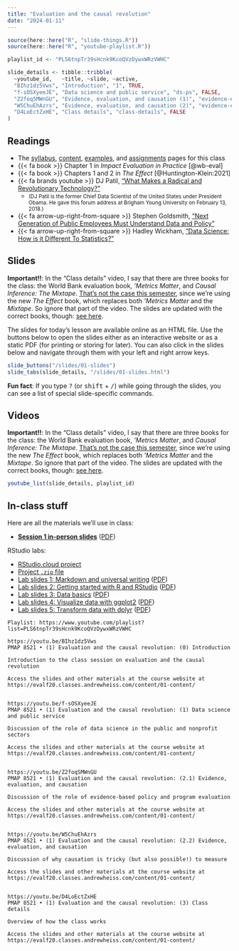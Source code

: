 ```yaml
---
title: "Evaluation and the causal revolution"
date: "2024-01-11"
---
```


```r
source(here::here("R", "slide-things.R"))
source(here::here("R", "youtube-playlist.R"))

playlist_id <- "PLS6tnpTr39sHcnk9KcoQVzDywxWRzVWHC"

slide_details <- tibble::tribble(
  ~youtube_id,   ~title, ~slide, ~active,
  "BIhz1dz5Vws", "Introduction", "1", TRUE,
  "f-sOSXyeeJE", "Data science and public service", "ds-ps", FALSE,
  "Z2foqSMWnGU", "Evidence, evaluation, and causation (1)", "evidence-evaluation-causation", FALSE,
  "W5ChuEhAzrs", "Evidence, evaluation, and causation (2)", "evidence-evaluation-causation1", FALSE,
  "D4LoEctZxHE", "Class details", "class-details", FALSE
)
```

## Readings

- The [syllabus](/syllabus.qmd), [content](/content/index.qmd), [examples](/example/index.qmd), and [assignments](/assignment/index.qmd) pages for this class
- {{< fa book >}} Chapter 1 in *Impact Evaluation in Practice* [@wb-eval]
- {{< fa book >}} Chapters 1 and 2 in *The Effect* [@Huntington-Klein:2021]
- {{< fa brands youtube >}} DJ Patil, ["What Makes a Radical and Revolutionary Technology?"](https://www.youtube.com/watch?v=UOoMzaWOQJA) 
    - <small>(DJ Patil is the former Chief Data Scientist of the United States under President Obama. He gave this forum address at Brigham Young University on February 13, 2018.)</small>
- {{< fa arrow-up-right-from-square >}} Stephen Goldsmith, ["Next Generation of Public Employees Must Understand Data and Policy"](http://www.govtech.com/opinion/Next-Generation-Public-Employees-Must-Understand-Data-Policy.html)
- {{< fa arrow-up-right-from-square >}} Hadley Wickham, ["Data Science: How is it Different To Statistics?"](https://imstat.org/2014/09/04/data-science-how-is-it-different-to-statistics%E2%80%89/)


## Slides

:::{.callout-warning}
**Important!!**: In the "Class details" video, I say that there are three books for the class: the World Bank evaluation book, *'Metrics Matter*, and *Causal Inference: The Mixtape*. [That's not the case this semester](/syllabus.qmd#books), since we're using the new *The Effect* book, which replaces both *'Metrics Matter* and the *Mixtape*. So ignore that part of the video. The slides are updated with the correct books, though: [see here](/slides/01-slides.html#85).
:::

The slides for today's lesson are available online as an HTML file. Use the buttons below to open the slides either as an interactive website or as a static PDF (for printing or storing for later). You can also click in the slides below and navigate through them with your left and right arrow keys.

```r
slide_buttons("/slides/01-slides")
slide_tabs(slide_details, "/slides/01-slides.html")
```

:::{.callout-tip}
**Fun fact**: If you type <kbd>?</kbd> (or <kbd>shift</kbd> + <kbd>/</kbd>) while going through the slides, you can see a list of special slide-specific commands.
:::


## Videos

:::{.callout-warning}
**Important!!**: In the "Class details" video, I say that there are three books for the class: the World Bank evaluation book, *'Metrics Matter*, and *Causal Inference: The Mixtape*. [That's not the case this semester](/syllabus/#books), since we're using the new *The Effect* book, which replaces both *'Metrics Matter* and the *Mixtape*. So ignore that part of the video. The slides are updated with the correct books, though: [see here](/slides/01-slides.html#85).
:::

```r
youtube_list(slide_details, playlist_id)
```

::: {.content-hidden}

## In-class stuff

Here are all the materials we'll use in class:

- [**Session 1 in-person slides**](/slides/01-class.html) ([PDF](/slides/01-class.pdf))

RStudio labs:

- [RStudio.cloud project](https://posit.cloud/spaces/323551/content/5254772)
- [Project `.zip` file](/projects/01-class.zip)
- [Lab slides 1: Markdown and universal writing](/slides/01-class_01_markdown-writing.html) ([PDF](/slides/01-class_01_markdown-writing.pdf))
- [Lab slides 2: Getting started with R and RStudio](/slides/01-class_02-getting-started.html) ([PDF](/slides/01-class_02-getting-started.pdf))
- [Lab slides 3: Data basics](/slides/01-class_03_data-basics.html) ([PDF](/slides/01-class_03_data-basics.pdf))
- [Lab slides 4: Visualize data with ggplot2](/slides/01-class_04_visualize-data.html) ([PDF](/slides/01-class_04_visualize-data.pdf))
- [Lab slides 5: Transform data with dplyr](/slides/01-class_05_transform-data.html) ([PDF](/slides/01-class_05_transform-data.pdf))

:::

```verbatim
Playlist: https://www.youtube.com/playlist?list=PLS6tnpTr39sHcnk9KcoQVzDywxWRzVWHC

https://youtu.be/BIhz1dz5Vws
PMAP 8521 • (1) Evaluation and the causal revolution: (0) Introduction

Introduction to the class session on evaluation and the causal revolution

Access the slides and other materials at the course website at https://evalf20.classes.andrewheiss.com/content/01-content/


https://youtu.be/f-sOSXyeeJE
PMAP 8521 • (1) Evaluation and the causal revolution: (1) Data science and public service

Discussion of the role of data science in the public and nonprofit sectors

Access the slides and other materials at the course website at https://evalf20.classes.andrewheiss.com/content/01-content/

  
https://youtu.be/Z2foqSMWnGU
PMAP 8521 • (1) Evaluation and the causal revolution: (2.1) Evidence, evaluation, and causation

Discussion of the role of evidence-based policy and program evaluation

Access the slides and other materials at the course website at https://evalf20.classes.andrewheiss.com/content/01-content/


https://youtu.be/W5ChuEhAzrs
PMAP 8521 • (1) Evaluation and the causal revolution: (2.2) Evidence, evaluation, and causation

Discussion of why causation is tricky (but also possible!) to measure

Access the slides and other materials at the course website at https://evalf20.classes.andrewheiss.com/content/01-content/


https://youtu.be/D4LoEctZxHE
PMAP 8521 • (1) Evaluation and the causal revolution: (3) Class details

Overview of how the class works

Access the slides and other materials at the course website at https://evalf20.classes.andrewheiss.com/content/01-content/
```
